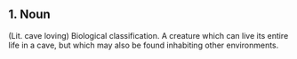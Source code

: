 ==1. Noun==
(Lit. cave loving) Biological classification.  A creature which can live its entire life in a cave, but which may also be found inhabiting other environments.